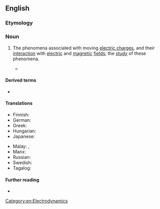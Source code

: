 ==English==

===Etymology===
{{prefix|en|electro|dynamics}}

===Noun===
{{en-noun|-}}

# {{lb|en|physics}} The phenomena associated with moving [[electric charge]]s, and their [[interaction]] with [[electric]] and [[magnetic]] [[field]]s; the [[study]] of these phenomena.
#* {{quote-journal|lang=en|date=2012-01
|author=Michael Riordan
|title=Tackling Infinity
|volume=100|issue=1|page=86
|magazine=[[w:American Scientist|American Scientist]]
|url=http://www.americanscientist.org/bookshelf/pub/tackling-infinity
|passage=Some of the most beautiful and thus appealing physical theories, including quantum '''electrodynamics''' and quantum gravity, have been dogged for decades by infinities that erupt when theorists try to prod their calculations into new domains. Getting rid of these nagging infinities has probably occupied far more effort than was spent in originating the theories.}}

====Derived terms====
* {{l|en|quantum electrodynamics}}

====Translations====
{{trans-top|study of phenomena associated with moving electric charges}}
* Finnish: {{t+|fi|sähködynamiikka}}
* German: {{t+|de|Elektrodynamik|f}}
* Greek: {{t+|el|ηλεκτροδυναμική|f}}
* Hungarian: {{t+|hu|elektrodinamika}}
* Japanese: {{t|ja|電気力学|tr=denkirikigaku|sc=Jpan}}
{{trans-mid}}
* Malay: {{t|ms|elektrodinamik}}, {{t|ms|kaji gerak elektrik}}
* Manx: {{t|gv|lectro-ghleashaghtys|m}}
* Russian: {{t+|ru|электродина́мика|f}}
* Swedish: {{t+|sv|elektrodynamik|c}}
* Tagalog: {{t|tl|dagitsigan}}
{{trans-bottom}}

====Further reading====
* {{pedialite}}

[[Category:en:Electrodynamics]]